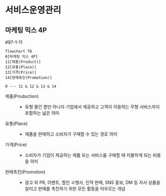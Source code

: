 # 서비스운영관리 {#sec-service-operation}

## 마케팅 믹스 4P

#97-1-11

```mermaid
flowchart TB
0[마케팅 믹스 4P]
11[제품(Product)]
12[유통(Place)]
13[가격(Price)]
14[판매촉진(Promotion)]

0 --- 11 & 12 & 13 & 14
```

제품(Production)
: - 유형 물건 뿐만 아니라 기업에서 제공하고 고객이 이용하는 무형 서비스까지 포함하는 넓은 의미

유통(Place)
: - 제품을 판매하고 소비자가 구매할 수 있는 경로 의미

가격(Price)
: - 소비자가 기업이 제공하는 제품 또는 서비스를 구매할 때 지불하게 되는 비용을 의미

판매촉진(Promotion)
: - 광고 외 PR, 이벤트, 할인 ㄹ행사, 인적 판매, SNS 홍보, DM 등 자사 상품을 알리고 판매를 촉진하기 위한 모든 활동을 아우르는 개념
